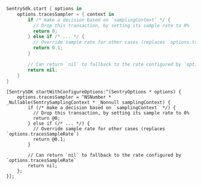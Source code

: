 ```swift {tabTitle:Swift}
SentrySdk.start { options in
    options.tracesSampler = { context in
        if /* make a decision based on `samplingContext` */ {
          // Drop this transaction, by setting its sample rate to 0%
          return 0;
        } else if /* ... */ {
          // Override sample rate for other cases (replaces `options.tracesSampleRate`)
          return 0.1;
        }

        // Can return `nil` to fallback to the rate configured by `options.tracesSampleRate`
        return nil;
    }
}
```

```objc {tabTitle:Objective-C}
[SentrySDK startWithConfigureOptions:^(SentryOptions * options) {
    options.tracesSampler = ^NSNumber * _Nullable(SentrySamplingContext * _Nonnull samplingContext) {
        if (/* make a decision based on `samplingContext` */) {
          // Drop this transaction, by setting its sample rate to 0%
          return @0;
        } else if (/* ... */) {
          // Override sample rate for other cases (replaces `options.tracesSampleRate`)
          return @0.1;
        }

        // Can return `nil` to fallback to the rate configured by `options.tracesSampleRate`
        return nil;
    };
}];
```
